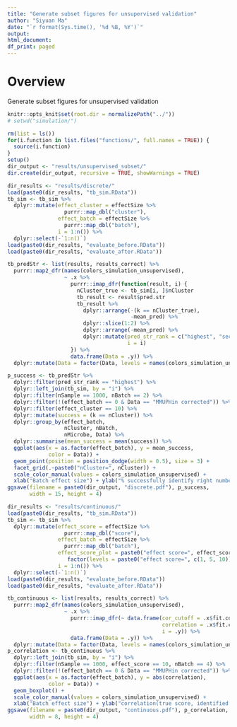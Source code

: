 ```yaml
---
title: "Generate subset figures for unsupervised validation"
author: "Siyuan Ma"
date: "`r format(Sys.time(), '%d %B, %Y')`"
output:
html_document:
df_print: paged
---
```

# Overview
Generate subset figures for unsupervised validation

```r
knitr::opts_knit$set(root.dir = normalizePath("../"))
# setwd("simulation/")
```
```r
rm(list = ls())
for(i.function in list.files("functions/", full.names = TRUE)) {
  source(i.function)
}
setup()
dir_output <- "results/unsupervised_subset/"
dir.create(dir_output, recursive = TRUE, showWarnings = TRUE)
```

```r
dir_results <- "results/discrete/"
load(paste0(dir_results, "tb_sim.RData"))
tb_sim <- tb_sim %>% 
  dplyr::mutate(effect_cluster = effectSize %>% 
                  purrr::map_dbl("cluster"),
                effect_batch = effectSize %>% 
                  purrr::map_dbl("batch"),
                i = 1:n()) %>% 
  dplyr::select(-`1:n()`)
load(paste0(dir_results, "evaluate_before.RData"))
load(paste0(dir_results, "evaluate_after.RData"))

tb_predStr <- list(results, results_correct) %>% 
  purrr::map2_dfr(names(colors_simulation_unsupervised), 
                  ~ .x %>% 
                    purrr::imap_dfr(function(result, i) {
                      nCluster_true <- tb_sim[i, ]$nCluster
                      tb_result <- result$pred.str
                      tb_result %>% 
                        dplyr::arrange(-(k == nCluster_true),
                                       -mean_pred) %>% 
                        dplyr::slice(1:2) %>% 
                        dplyr::arrange(-mean_pred) %>% 
                        dplyr::mutate(pred_str_rank = c("highest", "second"),
                                      i = i)
                    }) %>% 
                    data.frame(Data = .y)) %>% 
  dplyr::mutate(Data = factor(Data, levels = names(colors_simulation_unsupervised)))

p_success <- tb_predStr %>% 
  dplyr::filter(pred_str_rank == "highest") %>% 
  dplyr::left_join(tb_sim, by = "i") %>% 
  dplyr::filter(nSample == 1000, nBatch == 2) %>%
  dplyr::filter(!(effect_batch == 0 & Data == "MMUPHin corrected")) %>% 
  dplyr::filter(effect_cluster == 10) %>% 
  dplyr::mutate(success = (k == nCluster)) %>% 
  dplyr::group_by(effect_batch,
                  nCluster, nBatch,
                  nMicrobe, Data) %>% 
  dplyr::summarise(mean_success = mean(success)) %>% 
  ggplot(aes(x = as.factor(effect_batch), y = mean_success, 
             color = Data)) +
  geom_point(position = position_dodge(width = 0.5), size = 3) +
  facet_grid(.~paste0("nCluster=", nCluster)) +
  scale_color_manual(values = colors_simulation_unsupervised) +
  xlab("Batch effect size") + ylab("% successfully identify right number of clusters")
ggsave(filename = paste0(dir_output, "discrete.pdf"), p_success, 
       width = 15, height = 4)
```

```r
dir_results <- "results/continuous/"
load(paste0(dir_results, "tb_sim.RData"))
tb_sim <- tb_sim %>% 
  dplyr::mutate(effect_score = effectSize %>% 
                  purrr::map_dbl("score"),
                effect_batch = effectSize %>% 
                  purrr::map_dbl("batch"),
                effect_score_plot = paste0("effect score=", effect_score) %>% 
                   factor(levels = paste0("effect score=", c(1, 5, 10))),
                i = 1:n()) %>% 
  dplyr::select(-`1:n()`)
load(paste0(dir_results, "evaluate_before.RData"))
load(paste0(dir_results, "evaluate_after.RData"))

tb_continuous <- list(results, results_correct) %>% 
  purrr::map2_dfr(names(colors_simulation_unsupervised), 
                  ~ .x %>% 
                    purrr::imap_dfr(~ data.frame(cor_cutoff = .x$fit.continuous$cor.cutoff,
                                                 correlation = .x$fit.continuous$correlation,
                                                 i = .y)) %>% 
                    data.frame(Data = .y)) %>% 
  dplyr::mutate(Data = factor(Data, levels = names(colors_simulation_unsupervised)))
p_correlation <- tb_continuous %>% 
  dplyr::left_join(tb_sim, by = "i") %>% 
  dplyr::filter(nSample == 1000, effect_score == 10, nBatch == 4) %>%
  dplyr::filter(!(effect_batch == 0 & Data == "MMUPHin corrected")) %>% 
  ggplot(aes(x = as.factor(effect_batch), y = abs(correlation), 
             color = Data)) +
  geom_boxplot() +
  scale_color_manual(values = colors_simulation_unsupervised) +
  xlab("Batch effect size") + ylab("correlation(true score, identified score)")
ggsave(filename = paste0(dir_output, "continuous.pdf"), p_correlation, 
       width = 8, height = 4)
```

